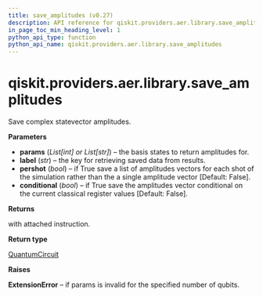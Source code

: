 ```yaml
---
title: save_amplitudes (v0.27)
description: API reference for qiskit.providers.aer.library.save_amplitudes in qiskit v0.27
in_page_toc_min_heading_level: 1
python_api_type: function
python_api_name: qiskit.providers.aer.library.save_amplitudes
---
```


<span id="qiskit-providers-aer-library-save-amplitudes" />

# qiskit.providers.aer.library.save\_amplitudes

<Function id="qiskit.providers.aer.library.save_amplitudes" isDedicatedPage={true} github="https://github.com/qiskit/qiskit-aer/tree/stable/0.8/qiskit/providers/aer/library/save_instructions/save_amplitudes.py" signature="save_amplitudes(self, params, label='amplitudes', pershot=False, conditional=False)">
  Save complex statevector amplitudes.

  **Parameters**

  *   **params** (*List\[int] or List\[str]*) – the basis states to return amplitudes for.
  *   **label** (*str*) – the key for retrieving saved data from results.
  *   **pershot** (*bool*) – if True save a list of amplitudes vectors for each shot of the simulation rather than the a single amplitude vector \[Default: False].
  *   **conditional** (*bool*) – if True save the amplitudes vector conditional on the current classical register values \[Default: False].

  **Returns**

  with attached instruction.

  **Return type**

  [QuantumCircuit](qiskit.circuit.QuantumCircuit "qiskit.circuit.QuantumCircuit")

  **Raises**

  **ExtensionError** – if params is invalid for the specified number of qubits.
</Function>

